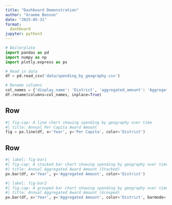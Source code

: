 ```yaml
---
title: "Dashboard Demonstration"
author: "Graeme Benson"
date: "2025-05-31"
format:
  dashboard
jupyter: python3
---
```


```python
# Boilerplate
import pandas as pd
import numpy as np
import plotly.express as px
```

```python
# Read in data
df = pd.read_csv('data/spending_by_geography.csv')

# Rename columns
col_names = {'display_name': 'District', 'aggregated_amount': 'Aggregated Amount', 'population': 'Population', 'per_capita': 'Per Capita', 'year': 'Year'}
df.rename(columns=col_names, inplace=True)
```

## Row {height=70%}

```python
#| fig-cap: A line chart showing spending by geography over time
#| title: Annual Per Capita Award Amount
fig = px.line(df, x='Year', y='Per Capita', color='District')
```

## Row {height=50%}

```python
#| label: fig-bar1
#| fig-cap: A stacked bar chart showing spending by geography over time
#| title: Annual Aggregated Award Amount (Stacked)
px.bar(df, x='Year', y='Aggregated Amount', color='District')
```

```python
#| label: fig-bar2
#| fig-cap: A grouped bar chart showing spending by geography over time
#| title: Annual Aggregated Award Amount (Grouped)
px.bar(df, x='Year', y='Aggregated Amount', color='District', barmode='group')
```